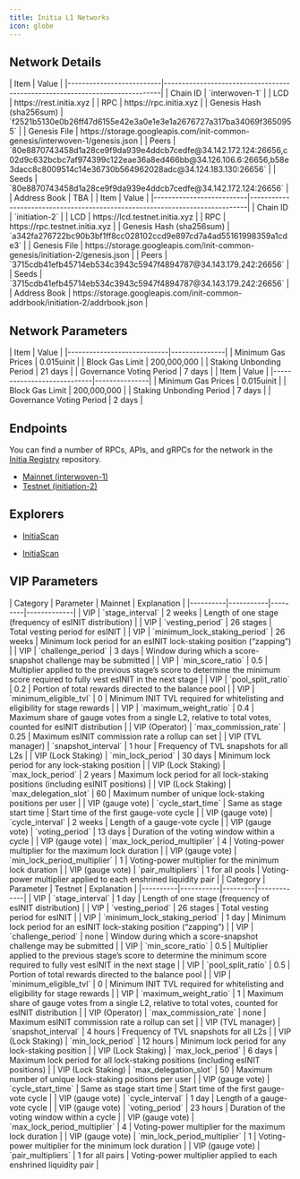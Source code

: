 ```yaml
---
title: Initia L1 Networks
icon: globe
---
```


## Network Details

<Tabs>
<Tab title="Mainnet (interwoven-1)">
| Item                     | Value                                                                       |
|--------------------------|-----------------------------------------------------------------------------|
| Chain ID                 | `interwoven-1`                                                              |
| LCD                      | https://rest.initia.xyz        |
| RPC                      | https://rpc.initia.xyz        |
| Genesis Hash (sha256sum) | `f2521b5130e0b26ff47d6155e42e3a0e1e3e1a2676727a317ba34069f3650955`          |
| Genesis File             | https://storage.googleapis.com/init-common-genesis/interwoven-1/genesis.json |
| Peers                    | `80e8870743458d1a28ce9f9da939e4ddcb7cedfe@34.142.172.124:26656,c02d9c632bcbc7af974399c122eae36a8ed466bb@34.126.106.6:26656,b58e3dacc8c8009514c14e36730b564962028adc@34.124.183.130:26656` |
| Seeds                    | `80e8870743458d1a28ce9f9da939e4ddcb7cedfe@34.142.172.124:26656` |
| Address Book             | TBA |

</Tab>
<Tab title="Testnet (initiation-2)">
| Item                     | Value                                                                       |
|--------------------------|-----------------------------------------------------------------------------|
| Chain ID                 | `initiation-2`                                                              |
| LCD                      | https://lcd.testnet.initia.xyz        |
| RPC                      | https://rpc.testnet.initia.xyz        |
| Genesis Hash (sha256sum) | `a342fa276722bc90b3bf1ff8cc028102ccd9e897cd7a4ad55161998359a1cde3`          |
| Genesis File             | https://storage.googleapis.com/init-common-genesis/initiation-2/genesis.json |
| Peers                    | `3715cdb41efb45714eb534c3943c5947f4894787@34.143.179.242:26656` |
| Seeds                    | `3715cdb41efb45714eb534c3943c5947f4894787@34.143.179.242:26656` |
| Address Book             | https://storage.googleapis.com/init-common-addrbook/initiation-2/addrbook.json |
</Tab>
</Tabs>

## Network Parameters

<Tabs>
  <Tab title="Mainnet (interwoven-1)">
    | Item                        | Value         |
    |----------------------------|---------------|
    | Minimum Gas Prices         | 0.015uinit    |
    | Block Gas Limit           | 200,000,000    |
    | Staking Unbonding Period   | 21 days       |
    | Governance Voting Period   | 7 days        |
  </Tab>
  <Tab title="Testnet (initiation-2)">
    | Item                        | Value         |
    |----------------------------|---------------|
    | Minimum Gas Prices         | 0.015uinit    |
    | Block Gas Limit           | 200,000,000    |
    | Staking Unbonding Period   | 7 days        |
    | Governance Voting Period   | 2 days        |
  </Tab>
</Tabs>

## Endpoints

You can find a number of RPCs, APIs, and gRPCs for the network in the [Initia Registry](https://github.com/initia-labs/initia-registry) repository.

- [Mainnet (interwoven-1)](https://github.com/initia-labs/initia-registry/blob/main/mainnets/initia/chain.json)
- [Testnet (initiation-2)](https://github.com/initia-labs/initia-registry/blob/main/testnets/initia/chain.json)

## Explorers

<Tabs>
<Tab title="Mainnet (interwoven-1)">

- [InitiaScan](https://scan.initia.xyz)

</Tab>
<Tab title="Testnet (initiation-2)">

- [InitiaScan](https://scan.testnet.initia.xyz)

</Tab>
</Tabs>

## VIP Parameters

<Tabs>
  <Tab title="Mainnet (interwoven-1)">
    | Category | Parameter | Mainnet | Explanation |
    |----------|-----------|---------|-------------|
    | VIP | `stage_interval` | 2 weeks | Length of one stage (frequency of esINIT distribution) |
    | VIP | `vesting_period` | 26 stages | Total vesting period for esINIT |
    | VIP | `minimum_lock_staking_period` | 26 weeks | Minimum lock period for an esINIT lock-staking position (“zapping”) |
    | VIP | `challenge_period` | 3 days | Window during which a score-snapshot challenge may be submitted |
    | VIP | `min_score_ratio` | 0.5 | Multiplier applied to the previous stage’s score to determine the minimum score required to fully vest esINIT in the next stage |
    | VIP | `pool_split_ratio` | 0.2 | Portion of total rewards directed to the balance pool |
    | VIP | `minimum_eligible_tvl` | 0 | Minimum INIT TVL required for whitelisting and eligibility for stage rewards |
    | VIP | `maximum_weight_ratio` | 0.4 | Maximum share of gauge votes from a single L2, relative to total votes, counted for esINIT distribution |
    | VIP (Operator) | `max_commission_rate` | 0.25 | Maximum esINIT commission rate a rollup can set |
    | VIP (TVL manager) | `snapshot_interval` | 1 hour | Frequency of TVL snapshots for all L2s |
    | VIP (Lock Staking) | `min_lock_period` | 30 days | Minimum lock period for any lock-staking position |
    | VIP (Lock Staking) | `max_lock_period` | 2 years | Maximum lock period for all lock-staking positions (including esINIT positions) |
    | VIP (Lock Staking) | `max_delegation_slot` | 60 | Maximum number of unique lock-staking positions per user |
    | VIP (gauge vote) | `cycle_start_time` | Same as stage start time | Start time of the first gauge-vote cycle |
    | VIP (gauge vote) | `cycle_interval` | 2 weeks | Length of a gauge-vote cycle |
    | VIP (gauge vote) | `voting_period` | 13 days | Duration of the voting window within a cycle |
    | VIP (gauge vote) | `max_lock_period_multiplier` | 4 | Voting-power multiplier for the maximum lock duration |
    | VIP (gauge vote) | `min_lock_period_multiplier` | 1 | Voting-power multiplier for the minimum lock duration |
    | VIP (gauge vote) | `pair_multipliers` | 1 for all pools | Voting-power multiplier applied to each enshrined liquidity pair |
  </Tab>
  <Tab title="Testnet (initiation-2)">
    | Category | Parameter | Testnet | Explanation |
    |----------|-----------|---------|-------------|
    | VIP | `stage_interval` | 1 day | Length of one stage (frequency of esINIT distribution) |
    | VIP | `vesting_period` | 26 stages | Total vesting period for esINIT |
    | VIP | `minimum_lock_staking_period` | 1 day | Minimum lock period for an esINIT lock-staking position (“zapping”) |
    | VIP | `challenge_period` | none | Window during which a score-snapshot challenge may be submitted |
    | VIP | `min_score_ratio` | 0.5 | Multiplier applied to the previous stage’s score to determine the minimum score required to fully vest esINIT in the next stage |
    | VIP | `pool_split_ratio` | 0.5 | Portion of total rewards directed to the balance pool |
    | VIP | `minimum_eligible_tvl` | 0 | Minimum INIT TVL required for whitelisting and eligibility for stage rewards |
    | VIP | `maximum_weight_ratio` | 1 | Maximum share of gauge votes from a single L2, relative to total votes, counted for esINIT distribution |
    | VIP (Operator) | `max_commission_rate` | none | Maximum esINIT commission rate a rollup can set |
    | VIP (TVL manager) | `snapshot_interval` | 4 hours | Frequency of TVL snapshots for all L2s |
    | VIP (Lock Staking) | `min_lock_period` | 12 hours | Minimum lock period for any lock-staking position |
    | VIP (Lock Staking) | `max_lock_period` | 6 days | Maximum lock period for all lock-staking positions (including esINIT positions) |
    | VIP (Lock Staking) | `max_delegation_slot` | 50 | Maximum number of unique lock-staking positions per user |
    | VIP (gauge vote) | `cycle_start_time` | Same as stage start time | Start time of the first gauge-vote cycle |
    | VIP (gauge vote) | `cycle_interval` | 1 day | Length of a gauge-vote cycle |
    | VIP (gauge vote) | `voting_period` | 23 hours | Duration of the voting window within a cycle |
    | VIP (gauge vote) | `max_lock_period_multiplier` | 4 | Voting-power multiplier for the maximum lock duration |
    | VIP (gauge vote) | `min_lock_period_multiplier` | 1 | Voting-power multiplier for the minimum lock duration |
    | VIP (gauge vote) | `pair_multipliers` | 1 for all pairs | Voting-power multiplier applied to each enshrined liquidity pair |
  </Tab>
</Tabs>